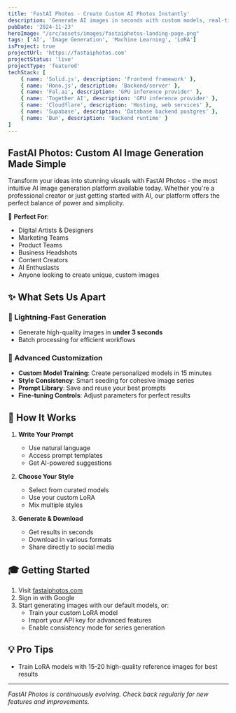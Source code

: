 ```yaml
---
title: 'FastAI Photos - Create Custom AI Photos Instantly'
description: 'Generate AI images in seconds with custom models, real-time training, and enterprise-grade features. Perfect for both professionals and hobbyists.'
pubDate: '2024-11-23'
heroImage: "/src/assets/images/fastaiphotos-landing-page.png"
tags: ['AI', 'Image Generation', 'Machine Learning', 'LoRA']
isProject: true
projectUrl: 'https://fastaiphotos.com'
projectStatus: 'live'
projectType: 'featured'
techStack: [
    { name: 'Solid.js', description: 'Frontend framework' },
    { name: 'Hono.js', description: 'Backend/server' },
    { name: 'Fal.ai', description: 'GPU inference provider' },
    { name: 'Together AI', description: 'GPU inference provider' },
    { name: 'Cloudflare', description: 'Hosting, web services' },
    { name: 'Supabase', description: 'Database backend postgres' },
    { name: 'Bun', description: 'Backend runtime' }
]
---
```


## FastAI Photos: Custom AI Image Generation Made Simple

Transform your ideas into stunning visuals with FastAI Photos - the most intuitive AI image generation platform available today. Whether you're a professional creator or just getting started with AI, our platform offers the perfect balance of power and simplicity.

🎯 **Perfect For**:
- Digital Artists & Designers
- Marketing Teams
- Product Teams
- Business Headshots
- Content Creators
- AI Enthusiasts
- Anyone looking to create unique, custom images

## ✨ What Sets Us Apart

### 🚀 Lightning-Fast Generation
- Generate high-quality images in **under 3 seconds**
- Batch processing for efficient workflows

### 🎨 Advanced Customization
- **Custom Model Training**: Create personalized models in 15 minutes
- **Style Consistency**: Smart seeding for cohesive image series
- **Prompt Library**: Save and reuse your best prompts
- **Fine-tuning Controls**: Adjust parameters for perfect results


## 💫 How It Works

1. **Write Your Prompt**
   - Use natural language
   - Access prompt templates
   - Get AI-powered suggestions

2. **Choose Your Style**
   - Select from curated models
   - Use your custom LoRA
   - Mix multiple styles

3. **Generate & Download**
   - Get results in seconds
   - Download in various formats
   - Share directly to social media

## 🎓 Getting Started

1. Visit [fastaiphotos.com](https://fastaiphotos.com)
2. Sign in with Google
3. Start generating images with our default models, or:
   - Train your custom LoRA model
   - Import your API key for advanced features
   - Enable consistency mode for series generation

## 💡 Pro Tips

- Train LoRA models with 15-20 high-quality reference images for best results




---

*FastAI Photos is continuously evolving. Check back regularly for new features and improvements.*
